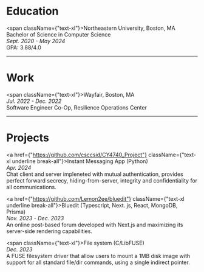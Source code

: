 <h1 className={"text-2xl font-medium"}>Education</h1>


<div className={"p-2"}/>

<span className={"text-xl"}>Northeastern University, Boston, MA </span><br/>
Bachelor of Science in Computer Science<br/>
*Sept. 2020 - May 2024*<br/>
GPA: 3.88/4.0<br/>

<hr className="my-6 border-neutral-100 dark:border-neutral-800"></hr>

<h1 className={"text-2xl font-normal"}>Work</h1>

<div className={"pt-2"}/>

<span className={"text-xl"}>Wayfair, Boston, MA </span><br/>
*Jul. 2022 - Dec. 2022*<br/>
Software Engineer Co-Op, Resilience Operations Center<br/>

<hr className="my-6 border-neutral-100 dark:border-neutral-800"></hr>

<h1 className={"text-2xl font-normal"}>Projects</h1>

<div className={"pt-2"}/>

<a href={"https://github.com/csccsid/CY4740_Project"} className={"text-xl underline break-all"}>Instant Messaging
    App</a> (Python)<br/>
*Apr. 2024*<br/>
Chat client and server impleneted with mutual authentication, provides perfect forward secrecy, hiding-from-server, integrity and confidentiality for all communications.<br/>

<a href={"https://github.com/Lemon2ee/bluedit"} className={"text-xl underline break-all"}>Bluedit</a> (Typescript, Next.
    js, React, MongoDB, Prisma)<br/>
*Nov. 2023 - Dec. 2023*<br/>
An online post-based forum developed with Next.js and maximizing its server-side rendering capabilities.<br/>

<span className={"text-xl"}>File system</span> (C/LibFUSE)<br/>
*Dec. 2023*<br/>
A FUSE filesystem driver that allow users to mount a 1MB disk image with support for all standard file/dir commands,
using a single indirect pointer.
<br/>
